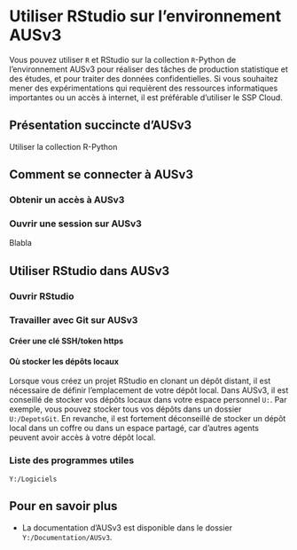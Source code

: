 # Utiliser RStudio sur l'environnement AUSv3 {#AUSv3}

::: recommandation
Vous pouvez utiliser `R` et RStudio sur la collection `R`-Python de l'environnement AUSv3 pour réaliser des tâches de production statistique et des études, et pour traiter des données confidentielles. Si vous souhaitez mener des expérimentations qui requièrent des ressources informatiques importantes ou un accès à internet, il est préférable d'utiliser le SSP Cloud.
:::

## Présentation succincte d'AUSv3

Utiliser la collection R-Python

## Comment se connecter à AUSv3

### Obtenir un accès à AUSv3

### Ouvrir une session sur AUSv3

::: remarque
Blabla
:::

## Utiliser RStudio dans AUSv3

### Ouvrir RStudio

### Travailler avec Git sur AUSv3

#### Créer une clé SSH/token https


#### Où stocker les dépôts locaux

Lorsque vous créez un projet RStudio en clonant un dépôt distant, il est nécessaire de définir l'emplacement de votre dépôt local. Dans AUSv3, il est conseillé de stocker vos dépôts locaux dans votre espace personnel `U:`. Par exemple, vous pouvez stocker tous vos dépôts dans un dossier `U:/DepotsGit`. En revanche, il est fortement déconseillé de stocker un dépôt local dans un coffre ou dans un espace partagé, car d'autres agents peuvent avoir accès à votre dépôt local.

### Liste des programmes utiles

`Y:/Logiciels`

## Pour en savoir plus

- La documentation d'AUSv3 est disponible dans le dossier `Y:/Documentation/AUSv3`.
